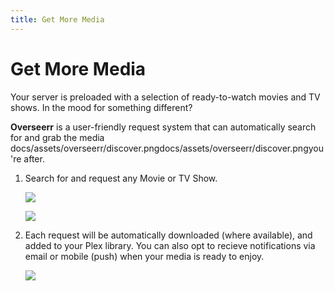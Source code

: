 ```yaml
---
title: Get More Media
---
```


# Get More Media

Your server is preloaded with a selection of ready-to-watch movies and TV shows. In the mood for something different? 

**Overseerr** is a user-friendly request system that can automatically search for and grab the media docs/assets/overseerr/discover.pngdocs/assets/overseerr/discover.pngyou're after.

1. Search for and request any Movie or TV Show.

    ![](./img/overseerr/request.png)

    ![](./img/overseerr/discover.png)

2. Each request will be automatically downloaded (where available), and added to your Plex library. You can also opt to recieve notifications via email or mobile (push) when your media is ready to enjoy.

    ![](./img/overseerr/email.png)

